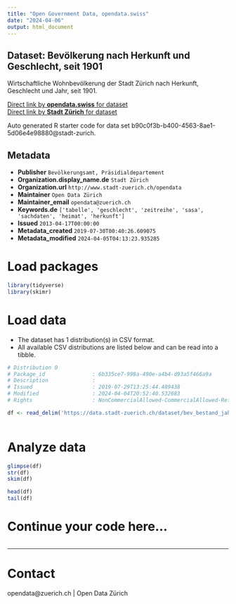 ```yaml
---
title: "Open Government Data, opendata.swiss"
date: "2024-04-06"
output: html_document
---
```


## Dataset: Bevölkerung nach Herkunft und Geschlecht, seit 1901


Wirtschaftliche Wohnbevölkerung der Stadt Zürich nach Herkunft, Geschlecht und Jahr, seit 1901.


[Direct link by **opendata.swiss** for dataset](https://opendata.swiss/de/dataset/bevolkerung-nach-herkunft-und-geschlecht-seit-19011)<br>
[Direct link by **Stadt Zürich** for dataset](https://data.stadt-zuerich.ch/dataset/bev_bestand_jahr_herkunft_geschlecht_od3222)

Auto generated R starter code for data set b90c0f3b-b400-4563-8ae1-5d06e4e98880@stadt-zurich.

## Metadata

- **Publisher** `Bevölkerungsamt, Präsidialdepartement`
- **Organization.display_name.de** `Stadt Zürich`
- **Organization.url** `http://www.stadt-zuerich.ch/opendata`
- **Maintainer** `Open Data Zürich`
- **Maintainer_email** `opendata@zuerich.ch`
- **Keywords.de** `['tabelle', 'geschlecht', 'zeitreihe', 'sasa', 'sachdaten', 'heimat', 'herkunft']`
- **Issued** `2013-04-17T00:00:00`
- **Metadata_created** `2019-07-30T00:40:26.609075`
- **Metadata_modified** `2024-04-05T04:13:23.935285`


# Load packages

```r

library(tidyverse)
library(skimr)

```

# Load data

-   The dataset has 1 distribution(s) in CSV format.
-   All available CSV distributions are listed below and can be read into a tibble.

```r

# Distribution 0
# Package_id               : 6b335ce7-998a-490e-a4b4-d93a5f466a9a
# Description              : 
# Issued                   : 2019-07-29T13:25:44.489438
# Modified                 : 2024-04-04T20:52:40.532683
# Rights                   : NonCommercialAllowed-CommercialAllowed-ReferenceNotRequired

df <- read_delim('https://data.stadt-zuerich.ch/dataset/bev_bestand_jahr_herkunft_geschlecht_od3222/download/BEV322OD3222.csv')



```

# Analyze data

```r

glimpse(df)
str(df)
skim(df)

head(df)
tail(df)

```

# Continue your code here...

```r

```

------------------------------------------------------------------------

# Contact

opendata@zuerich.ch | Open Data Zürich
